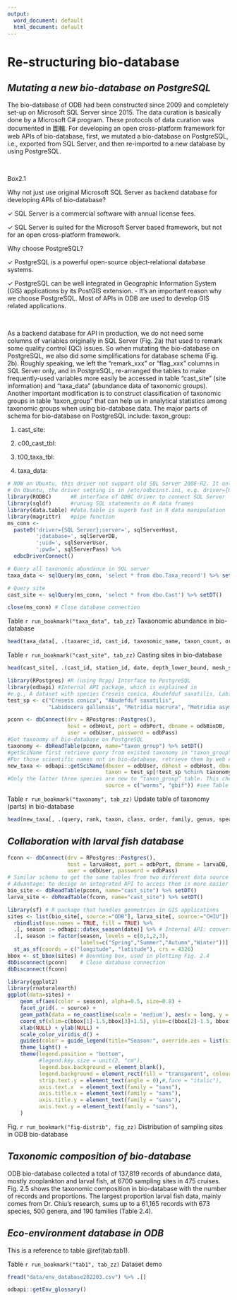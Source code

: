 ```yaml
---
output:
  word_document: default
  html_document: default
---
```


# **Re-structuring bio-database**

## *Mutating a new bio-database on PostgreSQL* 

The bio-database of ODB had been constructed since 2009 and completely set-up on Microsoft SQL Server since 2015. The data curation is basically done by a Microsoft C# program. These protocols of data curation was documented in 圖輯. For developing an open cross-platform framework for web APIs of bio-database, first, we mutated a bio-database on PostgreSQL, i.e., exported from SQL Server, and then re-imported to a new database by using PostgreSQL.

<br>

::: {.infobox data-latex=""}

:::: {.box_main custom-style="box1_main"}
Box2.1
::::

:::: {.box_submain custom-style="box1_sect"}
Why not just use original Microsoft SQL Server as backend database for developing APIs of bio-database?
::::

:::: {custom-style="box1_inner"}
  &check; SQL Server is a commercial software with annual license fees.

  &check; SQL Server is suited for the Microsoft Server based framework, but not for an open cross-platform framework.  
::::

:::: {.box_submain custom-style="box1_sect"}
Why choose PostgreSQL?
::::

:::: {custom-style="box1"}
  &check; PostgreSQL is a powerful open-source object-relational database systems.

  &check; PostgreSQL can be well integrated in Geographic Information System (GIS) applications by its PostGIS extension.
  - It’s an important reason why we choose PostgreSQL. Most of APIs in ODB are used to develop GIS related applications.
::::

:::

<br>

As a backend database for API in production, we do not need some columns of variables originally in SQL Server (Fig. 2a) that used to remark some quality control (QC) issues. So when mutating the bio-database on PostgreSQL, we also did some simplifications for database schema (Fig. 2b). Roughly speaking, we left the “remark_xxx” or “flag_xxx” columns in SQL Server only, and in PostgreSQL, re-arranged the tables to make frequently-used variables more easily be accessed in table “cast_site” (site information) and “taxa_data” (abundance data of taxonomic groups). Another important modification is to construct classification of taxonomic groups in table ‘taxon_group” that can help us in analytical statistics among taxonomic groups when using bio-database data. The major parts of schema for bio-database on PostgreSQL include:
taxon_group: 

1. cast_site:

2. c00_cast_tbl:

3. t00_taxa_tbl:

4. taxa_data:

``` r
# NOW on Ubuntu, this driver not support old SQL Server 2008-R2. It only works on Windows
# On Ubuntu, the driver setting is in /etc/odbcinst.ini, e.g. driver={ODBC Driver 18 for SQL Server}
library(RODBC)      #R interface of ODBC driver to connect SQL Server
library(sqldf)      #runing SQL statements on R data frames
library(data.table) #data.table is superb fast in R data manipulation
library(magrittr)   #pipe function
ms_conn <- 
  paste0('driver={SQL Server};server=', sqlServerHost,
         ';database=', sqlServerDB,
         ';uid=', sqlServerUser,
         ';pwd=', sqlServerPass) %>%
  odbcDriverConnect()

# Query all taxonomic abundance in SQL server
taxa_data <- sqlQuery(ms_conn, 'select * from dbo.Taxa_record') %>% setDT()

# Query site
cast_site <- sqlQuery(ms_conn, 'select * from dbo.Cast') %>% setDT()

close(ms_conn) # Close database connection

```
::: {custom-style="Table Caption"}
Table `r run_bookmark("taxa_data", tab_zz)` Taxaonomic abundance in bio-database
:::

```r
head(taxa_data[, .(taxarec_id, cast_id, taxonomic_name, taxon_count, original_unit)])

```

::: {custom-style="Table Caption"}
Table `r run_bookmark("cast_site", tab_zz)` Casting sites in bio-database
:::

```r
head(cast_site[, .(cast_id, station_id, date, depth_lower_bound, mesh_size, gear_type)])

```

``` r
library(RPostgres) #R (using Rcpp) Interface to PostgreSQL
library(odbapi) #Internal API package, which is explained in 
#e.g., A dataset with species Creseis conica, Abudefduf saxatilis, Labidocera gallensis, Metridia macrura, and M. asymmetrica is ready to be imported.
test_sp <- c("Creseis conica", "Abudefduf saxatilis", 
             "Labidocera gallensis", "Metridia macrura", "Metridia asymmetrica")

pconn <- dbConnect(drv = RPostgres::Postgres(),
                   host = odbHost, port = odbPort, dbname = odbBioDB,
                   user = odbUser, password = odbPass)
#Got taxonomy of bio-database on PostgreSQL
taxonomy <- dbReadTable(pconn, name="taxon_group") %>% setDT()
#getSciName first retrieve query from existed taxonomy in "taxon_group" table.
#For those scientific names not in bio-database, retrieve them by web API of WORMS, GBIF, etc. Internally its magic is done through R package "taxize".
new_taxa <- odbapi::getSciName(dbuser = odbUser, dbhost = odbHost, dbname = odbBioDB,
                               taxon = test_sp[!test_sp %chin% taxonomy$show_name],
#Only the latter three species are new to “taxon_group” table. This check can be ignored.
                               source = c("worms", "gbif")) #see Table 2.3
```

::: {custom-style="Table Caption"}
Table `r run_bookmark("taxonomy", tab_zz)` Update table of taxonomy (parts) in bio-database
:::

```r
head(new_taxa[, .(query, rank, taxon, class, order, family, genus, species)])

```


## *Collaboration with larval fish database*

``` r
fconn <- dbConnect(drv = RPostgres::Postgres(),
                   host = larvaHost, port = odbPort, dbname = larvaDB,
                   user = odbUser, password = odbPass)
# Similar schema to get the same tables from two different data source on PostgreSQL
# Advantage: to design an integrated API to access them is more easier
bio_site <- dbReadTable(pconn, name="cast_site") %>% setDT()
larva_site <- dbReadTable(fconn, name="cast_site") %>% setDT()

library(sf) # R package that handles geometries in GIS applications 
sites <- list(bio_site[, source:="ODB"], larva_site[, source:="CHIU"]) %>% 
  rbindlist(use.names = TRUE, fill = TRUE) %>% 
  .[, season := odbapi::datex_season(date)] %>% # Internal API: convert date to season
  .[, season := factor(season, levels = c(0,1,2,3),
                       labels=c("Spring","Summer","Autumn","Winter"))] %>%
  st_as_sf(coords = c("longitude", "latitude"), crs = 4326)
bbox <- st_bbox(sites) # Bounding box, used in plotting Fig. 2.4
dbDisconnect(pconn)    # Close database connection
dbDisconnect(fconn) 

```


::: {.fbox data-latex="" custom-style="fig1"}

```r
library(ggplot2)
library(rnaturalearth)
ggplot(data=sites) + 
    geom_sf(aes(color = season), alpha=0.5, size=0.8) +
    facet_grid(. ~ source) +
    geom_path(data = ne_coastline(scale = 'medium'), aes(x = long, y = lat, group = group), color = 'darkgray', size = .3) +
    coord_sf(xlim=c(bbox[1]-1.5,bbox[3]+1.5), ylim=c(bbox[2]-1.5, bbox[4]+1.5)) + 
    xlab(NULL) + ylab(NULL) + 
    scale_color_viridis_d() +
    guides(color = guide_legend(title="Season:", override.aes = list(size = 2))) + 
    theme_light() + 
    theme(legend.position = "bottom", 
          #legend.key.size = unit(2, "cm"),
          legend.box.background = element_blank(), 
          legend.background = element_rect(fill = "transparent", colour = "transparent"),
          strip.text.y = element_text(angle = 0),#,face = "italic"),
          axis.text.x  = element_text(family = "sans"),
          axis.title.x = element_text(family = "sans"),
          axis.title.y = element_text(family = "sans"),
          axis.text.y = element_text(family = "sans"),
    )
```
:::

::: {custom-style="Image Caption"}
Fig. `r run_bookmark("fig-distrib", fig_zz)` Distribution of sampling sites in ODB bio-database
:::


## *Taxonomic composition of bio-database*

ODB bio-database collected a total of 137,819 records of abundance data, mostly zooplankton and larval fish, at 6700 sampling sites in 475 cruises. Fig. 2.5 shows the taxonomic composition in bio-database with the number of records and proportions. The largest proportion larval fish data, mainly comes from Dr. Chiu’s research, sums up to a 61,165 records with 673 species, 500 genera, and 190 families (Table 2.4).


## *Eco-environment database in ODB*

This is a reference to table \@ref(tab:tab1).

::: {custom-style="Table Caption"}
Table `r run_bookmark("tab1", tab_zz)` Dataset demo
:::


```r
fread("data/env_database202203.csv") %>% .[]
```

``` r
odbapi::getEnv_glossary()
```

